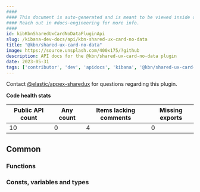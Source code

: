 ```yaml
---
####
#### This document is auto-generated and is meant to be viewed inside our experimental, new docs system.
#### Reach out in #docs-engineering for more info.
####
id: kibKbnSharedUxCardNoDataPluginApi
slug: /kibana-dev-docs/api/kbn-shared-ux-card-no-data
title: "@kbn/shared-ux-card-no-data"
image: https://source.unsplash.com/400x175/?github
description: API docs for the @kbn/shared-ux-card-no-data plugin
date: 2023-05-31
tags: ['contributor', 'dev', 'apidocs', 'kibana', '@kbn/shared-ux-card-no-data']
---
```




Contact [@elastic/appex-sharedux](https://github.com/orgs/elastic/teams/appex-sharedux) for questions regarding this plugin.

**Code health stats**

| Public API count  | Any count | Items lacking comments | Missing exports |
|-------------------|-----------|------------------------|-----------------|
| 10 | 0 | 4 | 0 |

## Common

### Functions
<DocDefinitionList data={kbnSharedUxCardNoDataObj.common.functions}/>

### Consts, variables and types
<DocDefinitionList data={kbnSharedUxCardNoDataObj.common.misc}/>

